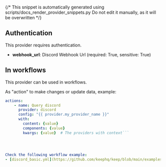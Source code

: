 {/* This snippet is automatically generated using scripts/docs_render_provider_snippets.py 
Do not edit it manually, as it will be overwritten */}

## Authentication
This provider requires authentication.
- **webhook_url**: Discord Webhook Url (required: True, sensitive: True)


## In workflows

This provider can be used in workflows.



As "action" to make changes or update data, example:
```yaml
actions:
    - name: Query discord
      provider: discord
      config: "{{ provider.my_provider_name }}"
      with:
        content: {value}  
        components: {value}  
        kwargs: {value}  # The providers with context```




Check the following workflow example:
- [discord_basic.yml](https://github.com/keephq/keep/blob/main/examples/workflows/discord_basic.yml)
